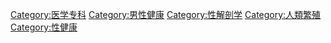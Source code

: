 {{catmore}}
{{Commonscat|Andrology}}

[[Category:医学专科|Category:医学专科]]
[[Category:男性健康|Category:男性健康]]
[[Category:性解剖学|Category:性解剖学]]
[[Category:人類繁殖|Category:人類繁殖]]
[[Category:性健康|Category:性健康]]